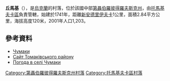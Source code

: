 {{coord|47|57|15|N|34|37|6|E|scale:30000_region:UA|display=title}}



'''丘馬基'''（{{lang-uk|Чумаки}}），是[[烏克蘭|烏克蘭]]的村落，位於該國中部[[第聶伯羅彼得羅夫斯克州|第聶伯羅彼得羅夫斯克州]]，由[[托馬基夫卡區|托馬基夫卡區]]負責管轄，始建於1741年，距離[[新安德里伊夫卡_(索洛涅區)|新安德里伊夫卡]]1公里，面積2.84平方公里，海拔高度120米，2001年人口1,203。

==參考資料==
* [http://gska2.rada.gov.ua/pls/z7502/A005?rdat1=06.12.2007&rf7571=6667 Чумаки]{{dead link|date=2017年11月 |bot=InternetArchiveBot |fix-attempted=yes }}
* [http://www.tomak.dp.gov.ua/ Сайт Томаківського району]{{Wayback|url=http://www.tomak.dp.gov.ua/ |date=20160305022510 }}
* [http://weather.in.ua/ua/dnepropetrovskaja/28593 Погода в селі Чумаки]{{Wayback|url=http://weather.in.ua/ua/dnepropetrovskaja/28593 |date=20160607151429 }}

{{DEFAULTSORT:Чумаки}}
[[Category:第聶伯羅彼得羅夫斯克州村落|Category:第聶伯羅彼得羅夫斯克州村落]]
[[Category:托馬基夫卡區村落|Category:托馬基夫卡區村落]]


{{Dnipropetrovsk-geo-stub}}